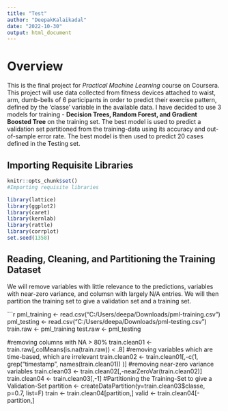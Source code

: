 ```yaml
---
title: "Test"
author: "DeepakKalaikadal"
date: "2022-10-30"
output: html_document
---
```


# Overview

This is the final project for *Practical Machine Learning* course on Coursera. This project will use data collected from fitness devices attached to waist, arm, dumb-bells of 6 participants in order to predict their exercise pattern, defined by the 'classe' variable in the available data. I have decided to use 3 models for training - **Decision Trees, Random Forest, and Gradient Boosted Tree** on the training set. The best model is used to predict a validation set partitioned from the training-data using its accuracy and out-of-sample error rate. The best model is then used to predict 20 cases defined in the Testing set.

## Importing Requisite Libraries
```r
knitr::opts_chunk$set()
#Importing requisite libraries

library(lattice)
library(ggplot2)
library(caret)
library(kernlab)
library(rattle)
library(corrplot)
set.seed(1358)
```

## Reading, Cleaning, and Partitioning  the Training Dataset

We will remove variables with little relevance to the predictions, variables with near-zero variance, and columsn with largely N/A entries. We will then partition the training set to give a validation set and a training set.

```r
pml_training <- read.csv("C:/Users/deepa/Downloads/pml-training.csv")
pml_testing <- read.csv("C:/Users/deepa/Downloads/pml-testing.csv")
train.raw <- pml_training
test.raw <- pml_testing

#removing columns with NA > 80%
train.clean01 <- train.raw[,colMeans(is.na(train.raw)) < .8]
#removing variables which are time-based, which are irrelevant
train.clean02 <- train.clean01[,-c(1, grep("timestamp", names(train.clean01)) )]
#removing near-zero variance variables
train.clean03 <- train.clean02[,-nearZeroVar(train.clean02)]
train.clean04 <- train.clean03[,-1]
#Partitioning the Training-Set to give a Validation-Set
partition <- createDataPartition(y=train.clean03$classe, p=0.7, list=F)
train <- train.clean04[partition,]
valid <- train.clean04[-partition,]